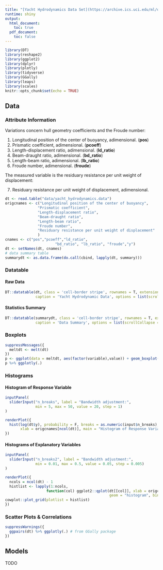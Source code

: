 ```yaml
---
title: "[Yacht Hydrodynamics Data Set](https://archive.ics.uci.edu/ml/datasets/Yacht+Hydrodynamics)"
runtime: shiny
output:
  html_document:
    toc: true
  pdf_document:
    toc: false
---
```


```r
library(DT)
library(reshape2)
library(ggplot2)
library(dplyr)
library(plotly)
library(tidyverse)
library(GGally)
library(leaps)
library(scales)
knitr::opts_chunk$set(echo = TRUE)
```
## Data
### Attribute Information
Variations concern hull geometry coefficients and the Froude number:

1. Longitudinal position of the center of buoyancy, adimensional. (**pos**)
2. Prismatic coefficient, adimensional. (**pcoeff**)
3. Length-displacement ratio, adimensional.  (**ld_ratio**)
4. Beam-draught ratio, adimensional. (**bd_ratio**)
5. Length-beam ratio, adimensional.  (**lb_ratio**)
6. Froude number, adimensional.  (**froude**)

The measured variable is the residuary resistance per unit weight of displacement:

7. Residuary resistance per unit weight of displacement, adimensional.

```r
dt <- read.table("data/yacht_hydrodynamics.data")
origcnames <- c("Longitudinal position of the center of buoyancy",
               "Prismatic coefficient",
               "Length-displacement ratio",
               "Beam-draught ratio",
               "Length-beam ratio",
               "Froude number",
               "Residuary resistance per unit weight of displacement"
               )
cnames <- c("pos","pcoeff","ld_ratio",
                       "bd_ratio", "lb_ratio", "froude","y")
dt <- setNames(dt, cnames)
# data summary table
summarydt <- as.data.frame(do.call(cbind, lapply(dt, summary)))
```

### Datatable {.tabset}
#### Raw Data
```r
DT::datatable(dt, class = 'cell-border stripe', rownames = T, extensions = 'Scroller', 
              caption = 'Yacht Hydrodynamic Data', options = list(scrollCollapse = TRUE))
```

#### Statistics Summary
```r
DT::datatable(summarydt, class = 'cell-border stripe', rownames = T, extensions = 'Scroller', 
              caption = 'Data Summary', options = list(scrollCollapse = TRUE))
```

</div>

### Boxplots
```r
suppressMessages({
  meltdt <- melt(dt)
})
p <- ggplot(data = meltdt, aes(factor(variable),value)) + geom_boxplot() + facet_wrap(~variable, scale="free") + xlab("") + ylab("")
p %>% ggplotly(.) 
```

### Histograms
#### Histogram of Response Variable
```r
inputPanel(
  sliderInput("n_breaks", label = "Bandwidth adjustment:",
              min = 5, max = 50, value = 20, step = 1)
)

renderPlot({
  hist(log(dt$y), probability = F, breaks = as.numeric(input$n_breaks),
       xlab = origcnames[ncol(dt)], main = "Histogram of Response Variable")
})
```

#### Histograms of Explanatory Variables
```r
inputPanel(
  sliderInput("n_breaks2", label = "Bandwidth adjustment:",
              min = 0.01, max = 0.5, value = 0.05, step = 0.005)
)

renderPlot({
  ncols = ncol(dt) - 1
  histlist <- lapply(1:ncols, 
                   function(col) ggplot2::qplot(dt[[col]], xlab = origcnames[col],
                                                geom = "histogram", binwidth = input$n_breaks2))
cowplot::plot_grid(plotlist = histlist)
})
```

### Scatter Plots & Correlations
```r
suppressWarnings({
  ggpairs(dt) %>% ggplotly(.) # from GGally package
})
```

## Models
TODO
